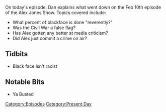 {{DEFAULTSORT:
    #_EPISODE_0011:February 10, 2017
}}{{Episode
    | title           = February 10, 2017
    | caption         = Listen to this episode on [https://knowledgefight.libsyn.com/knowledge-fight-feb-10-2017 Libsyn] [https://open.spotify.com/episode/0HvsZuKDarzK19qHxNUjTw Spotify], Read the [[Transcript/11: February 10, 2017|Unofficial Transcript]]
    | episodeNumber   = 11
    | length          = 01:55:43
    | airDate         = February 13, 2017
    | coverageDate    = February 10, 2017
    | episodeType     = [[:Category:Present Day|Present Day]]
    | previousEpisode = [[InfoWars Roulette 1|InfoWars Roulette #1]]
    | nextEpisode     = [[12: Jon Rappoport]]
}}

{{Stub}}

On today's episode, Dan explains what went down on the Feb 10th episode of the Alex Jones Show. Topics covered include:

*What percent of blackface is done "reverently?"
*Was the Civil War a false flag?
*Has Alex gotten any better at media criticism?
*Did Alex just commit a crime on air?

==Tidbits==

*Black face isn't racist

==Notable Bits==

*Ya Busted

[[Category:Episodes]]
[[Category:Present Day]]
